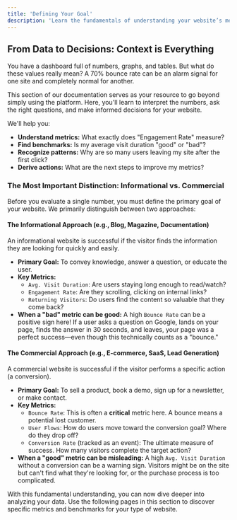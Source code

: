 ```yaml
---
title: 'Defining Your Goal'
description: 'Learn the fundamentals of understanding your website’s metrics. We show you how to put data into the right context and differentiate between commercial and informational goals.'
---
```


## From Data to Decisions: Context is Everything

You have a dashboard full of numbers, graphs, and tables. But what do these values really mean? A 70% bounce rate can be an alarm signal for one site and completely normal for another.

This section of our documentation serves as your resource to go beyond simply using the platform. Here, you'll learn to interpret the numbers, ask the right questions, and make informed decisions for your website.

We'll help you:
- **Understand metrics:** What exactly does "Engagement Rate" measure?
- **Find benchmarks:** Is my average visit duration "good" or "bad"?
- **Recognize patterns:** Why are so many users leaving my site after the first click?
- **Derive actions:** What are the next steps to improve my metrics?

### The Most Important Distinction: Informational vs. Commercial

Before you evaluate a single number, you must define the primary goal of your website. We primarily distinguish between two approaches:

#### The Informational Approach (e.g., Blog, Magazine, Documentation)

An informational website is successful if the visitor finds the information they are looking for quickly and easily.

*   **Primary Goal:** To convey knowledge, answer a question, or educate the user.
*   **Key Metrics:**
    *   `Avg. Visit Duration`: Are users staying long enough to read/watch?
    *   `Engagement Rate`: Are they scrolling, clicking on internal links?
    *   `Returning Visitors`: Do users find the content so valuable that they come back?
*   **When a "bad" metric can be good:** A high `Bounce Rate` can be a positive sign here! If a user asks a question on Google, lands on your page, finds the answer in 30 seconds, and leaves, your page was a perfect success—even though this technically counts as a "bounce."

#### The Commercial Approach (e.g., E-commerce, SaaS, Lead Generation)

A commercial website is successful if the visitor performs a specific action (a conversion).

*   **Primary Goal:** To sell a product, book a demo, sign up for a newsletter, or make contact.
*   **Key Metrics:**
    *   `Bounce Rate`: This is often a **critical** metric here. A bounce means a potential lost customer.
    *   `User Flows`: How do users move toward the conversion goal? Where do they drop off?
    *   `Conversion Rate` (tracked as an event): The ultimate measure of success. How many visitors complete the target action?
*   **When a "good" metric can be misleading:** A high `Avg. Visit Duration` without a conversion can be a warning sign. Visitors might be on the site but can't find what they're looking for, or the purchase process is too complicated.

With this fundamental understanding, you can now dive deeper into analyzing your data. Use the following pages in this section to discover specific metrics and benchmarks for your type of website.
